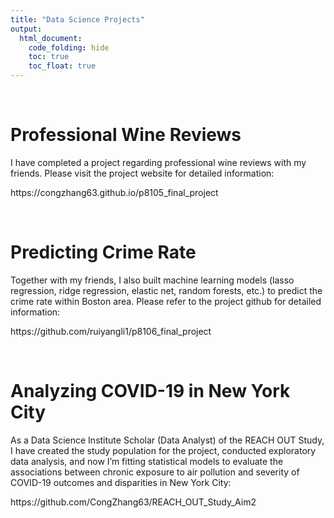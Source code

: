 ```yaml
---
title: "Data Science Projects"
output: 
  html_document:
    code_folding: hide
    toc: true
    toc_float: true
---
```


<br/>

# Professional Wine Reviews

I have completed a project regarding professional wine reviews with my friends. Please visit the project website for detailed information:

https://congzhang63.github.io/p8105_final_project

<br/>

# Predicting Crime Rate

Together with my friends, I also built machine learning models (lasso regression, ridge regression, elastic net, random forests, etc.) to predict the crime rate within Boston area. Please refer to the project github for detailed information:

https://github.com/ruiyangli1/p8106_final_project

<br/>

# Analyzing COVID-19 in New York City
As a Data Science Institute Scholar (Data Analyst) of the REACH OUT Study, I have created the study population for the project, conducted exploratory data analysis, and now I'm fitting statistical models to evaluate the associations between chronic exposure to air pollution and severity of COVID-19 outcomes and disparities in New York City:

https://github.com/CongZhang63/REACH_OUT_Study_Aim2

